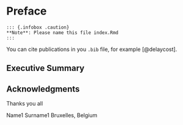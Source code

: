 # Preface {-}

```asis
::: {.infobox .caution}
**Note**: Please name this file index.Rmd
:::
```


You can cite publications in you `.bib` file, for example [@delaycost].

## Executive Summary {-}



## Acknowledgments {-}

Thanks you all

::: {.flushright data-latex=""}
Name1 Surname1
Bruxelles, Belgium
:::
